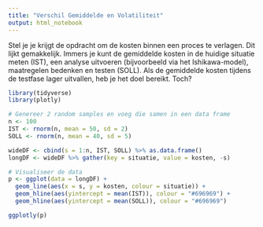 ```yaml
---
title: "Verschil Gemiddelde en Volatiliteit"
output: html_notebook
---
```


Stel je je krijgt de opdracht om de kosten binnen een proces te verlagen. Dit lijkt gemakkelijk. Immers je kunt de gemiddelde kosten in de huidige situatie meten (IST), een analyse uitvoeren (bijvoorbeeld via het Ishikawa-model), maatregelen bedenken en testen (SOLL). Als de gemiddelde kosten tijdens de testfase lager uitvallen, heb je het doel bereikt. Toch?

```r
library(tidyverse)
library(plotly)

# Genereer 2 random samples en voeg die samen in een data frame
n <- 100
IST <- rnorm(n, mean = 50, sd = 2)
SOLL <- rnorm(n, mean = 40, sd = 5)

wideDF <- cbind(s = 1:n, IST, SOLL) %>% as.data.frame()
longDF <- wideDF %>% gather(key = situatie, value = kosten, -s)

# Visualiseer de data
p <- ggplot(data = longDF) +
  geom_line(aes(x = s, y = kosten, colour = situatie)) +
  geom_hline(aes(yintercept = mean(IST)), colour = "#696969") +
  geom_hline(aes(yintercept = mean(SOLL)), colour = "#696969")

ggplotly(p)


```



